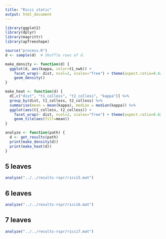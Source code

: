 ```yaml
---
title: "Ricci static"
output: html_document
---
```


```r
library(ggplot2)
library(dplyr)
library(magrittr)
library(apTreeshape)

source("process.R")
d <- sample(d)  # Shuffle rows of d.

make_density <- function(d) {
  ggplot(d, aes(kappa, color=t1_nwk)) +
    facet_wrap(~ dist, ncol=2, scales="free") + theme(aspect.ratio=0.62) +
    geom_density()
}

make_heat <- function(d) {
  d[,c("dist", "t1_colless", "t2_colless", "kappa")] %>%
  group_by(dist, t1_colless, t2_colless) %>%
  summarise(mean = mean(kappa), median = median(kappa)) %>%
  ggplot(aes(t1_colless, t2_colless)) +
    facet_wrap(~ dist, ncol=2, scales="free") + theme(aspect.ratio=0.62) +
    geom_tile(aes(fill=mean))
}

analyze <- function(path) {
  d <- get_results(path)
  print(make_density(d))
  print(make_heat(d))
}
```

## 5 leaves
```r
analyze("../../results-rspr/ricci5.mat")
```

## 6 leaves
```r
analyze("../../results-rspr/ricci6.mat")
```

## 7 leaves
```r
analyze("../../results-rspr/ricci7.mat")
```

